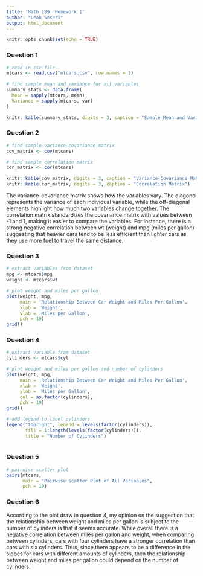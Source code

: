 ```yaml
---
title: 'Math 189: Homework 1'
author: "Leah Seseri"
output: html_document
---
```


```r
knitr::opts_chunk$set(echo = TRUE)
```

### Question 1

```r
# read in csv file
mtcars <- read.csv("mtcars.csv", row.names = 1)

# find sample mean and variance for all variables
summary_stats <- data.frame(
  Mean = sapply(mtcars, mean),
  Variance = sapply(mtcars, var)
)

knitr::kable(summary_stats, digits = 3, caption = "Sample Mean and Variance for Each Variable")
```

### Question 2
```r
# find sample variance-covariance matrix
cov_matrix <- cov(mtcars)

# find sample correlation matrix
cor_matrix <- cor(mtcars)

knitr::kable(cov_matrix, digits = 3, caption = "Variance-Covariance Matrix")
knitr::kable(cor_matrix, digits = 3, caption = "Correlation Matrix")
```
The variance-covariance matrix shows how the variables vary. The diagonal represents the variance of each individual variable, while the off-diagonal elements highlight how much two variables change together.
The correlation matrix standardizes the covariance matrix with values between -1 and 1, making it easier to compare the variables. For instance, there is a strong negative correlation between wt (weight) and mpg (miles per gallon) suggesting that heavier cars tend to be less efficient than lighter cars as they use more fuel to travel the same distance. 

### Question 3
```r
# extract variables from dataset
mpg <- mtcars$mpg
weight <- mtcars$wt

# plot weight and miles per gallon
plot(weight, mpg, 
     main = 'Relationship Between Car Weight and Miles Per Gallon', 
     xlab = 'Weight', 
     ylab = 'Miles per Gallon',
     pch = 19)
grid()
```

### Question 4
```r
# extract variable from dataset
cylinders <- mtcars$cyl

# plot weight and miles per gallon and number of cylinders
plot(weight, mpg, 
     main = 'Relationship Between Car Weight and Miles Per Gallon', 
     xlab = 'Weight', 
     ylab = 'Miles per Gallon', 
     col = as.factor(cylinders),
     pch = 19)
grid()

# add legend to label cylinders
legend("topright", legend = levels(factor(cylinders)), 
       fill = 1:length(levels(factor(cylinders))), 
       title = "Number of Cylinders")
  
```

### Question 5
```r
# pairwise scatter plot
pairs(mtcars, 
      main = "Pairwise Scatter Plot of All Variables", 
      pch = 19)    
```

### Question 6
According to the plot draw in question 4, my opinion on the suggestion that the relationship between weight and miles per gallon is subject to the number of cylinders is that it seems accurate. While overall there is a negative correlation between miles per gallon and weight, when comparing between cylinders, cars with four cylinders have a stronger correlation than cars with six cylinders. Thus, since there appears to be a difference in the slopes for cars with different amounts of cylinders, then the relationship between weight and miles per gallon could depend on the number of cylinders.

